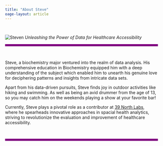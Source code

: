 ```yaml
---
title: "About Steve"
oage-layout: article
---
```


&nbsp;


![Steven](images/Wide%20hiking%20photo.png)
*Unleashing the Power of Data for Healthcare Accessibility*
&nbsp;

::: {style="background-color: purple; height: 7px;"}
:::

&nbsp;

Steve, a biochemistry major  ventured into the realm of data analysis. His comprehensive education in Biochemistry equipped him with a deep understanding of the subject which enabled him to unearth his genuine love for deciphering patterns and insights from intricate data sets.

Apart from his data-driven pursuits, Steve finds joy in outdoor activities like hiking and swimming. As well as being an avid drummer from the age of 13, so you may catch him on the weekends playing a show at your favorite bar!

Currently, Steve plays a pivotal role as a contributor at [39 North Labs](https://39n.io/posts/spatial-analysis-nj-healthcare-accessibility/), where he spearheads innovative approaches in spacial health analytics, striving to revolutionize the evaluation and improvement of healthcare accessibility.

&nbsp;

::: {style="background-color: purple; height: 7px;"}
:::


